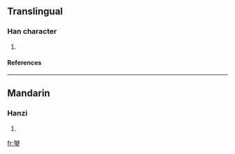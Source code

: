 ==Translingual==
===Han character===
{{Han char|rn=96|rad=玉|as=09|sn=13|four=|canj=日月一土戈 (ABMGI)}}
# {{defn|Han|sort=玉09}}
====References====
{{Han ref|kx=0734.140|dkj=21053|hdz=21125.010|uh=741E|ud=29726}}

----
==Mandarin==
===Hanzi===
{{cmn-hanzi|pin=[[shèng]] (sheng4)|wg=sheng<sup>4</sup>}}
# {{defn|Mandarin}}

[[fr:琞]]